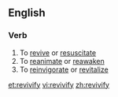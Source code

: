 ==English==
===Verb===
{{en-verb|revivifies|revivifying|revivified}}
# To [[revive]] or [[resuscitate]]
# To [[reanimate]] or [[reawaken]]
# To [[reinvigorate]] or [[revitalize]]

[[et:revivify]]
[[vi:revivify]]
[[zh:revivify]]